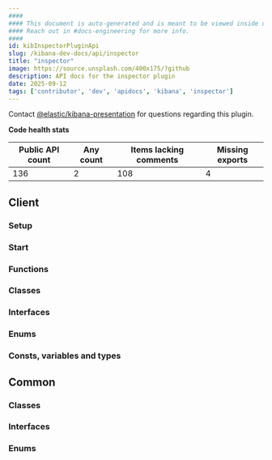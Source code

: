 ```yaml
---
####
#### This document is auto-generated and is meant to be viewed inside our experimental, new docs system.
#### Reach out in #docs-engineering for more info.
####
id: kibInspectorPluginApi
slug: /kibana-dev-docs/api/inspector
title: "inspector"
image: https://source.unsplash.com/400x175/?github
description: API docs for the inspector plugin
date: 2025-09-12
tags: ['contributor', 'dev', 'apidocs', 'kibana', 'inspector']
---
```




Contact [@elastic/kibana-presentation](https://github.com/orgs/elastic/teams/kibana-presentation) for questions regarding this plugin.

**Code health stats**

| Public API count  | Any count | Items lacking comments | Missing exports |
|-------------------|-----------|------------------------|-----------------|
| 136 | 2 | 108 | 4 |

## Client

### Setup
<DocDefinitionList data={[inspectorObj.client.setup]}/>

### Start
<DocDefinitionList data={[inspectorObj.client.start]}/>

### Functions
<DocDefinitionList data={inspectorObj.client.functions}/>

### Classes
<DocDefinitionList data={inspectorObj.client.classes}/>

### Interfaces
<DocDefinitionList data={inspectorObj.client.interfaces}/>

### Enums
<DocDefinitionList data={inspectorObj.client.enums}/>

### Consts, variables and types
<DocDefinitionList data={inspectorObj.client.misc}/>

## Common

### Classes
<DocDefinitionList data={inspectorObj.common.classes}/>

### Interfaces
<DocDefinitionList data={inspectorObj.common.interfaces}/>

### Enums
<DocDefinitionList data={inspectorObj.common.enums}/>

